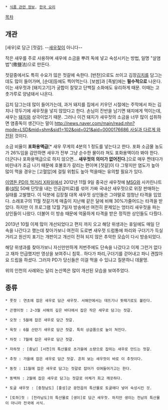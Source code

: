  * [[식품 관련 정보]], [[한국 요리]]

[[목차]]
== 개관 ==
[새우]로 담근 [젓갈].
--[[새우]][[젖]]이 아니다--

작은 새우를 주로 사용하며 새우에 소금을 뿌려 독에 넣고 숙성시키는 방법, 일명 "살염법"(撒鹽法)으로 만든다.

젓갈중에서도 특히 수요가 많은 젓갈에 속한다. [반찬]으로도 쓰이고 김장[[김치]]를 담그는데도 많이 들어가며, [순대]등에도 찍어먹는다. [보쌈]과 [족발]에는 '''필수적으로''' 나온다. 이는 새우젓과 [돼지고기]가 궁합이 잘맞고 단백질 소화에도 유리하게 때문. 이때는 고춧가루로 양념돼서 나온다.

김치 담그는데 많이 들어가는데, 과거 돼지를 집에서 키우던 시절에는 주막에서 파는 김치나 깎두기에 새우젓을 넣지 않았다고 한다. 손님이 잔반을 남기면 돼지에게 먹이는데, 새우는 [[돼지]]와 상극이었기 때문. 그러나 이건 돼지가 새우젓의 소금을 너무 많이 섭취하면 염중독이 생긴다는 말이 [[http://news.naver.com/main/read.nhn?mode=LSD&mid=shm&sid1=102&oid=021&aid=0000176686 사실과 다르게 와전된]] 것이다.

소금 비율이 '''포화용액급'''[* 새우 무게의 4분의 1 정도를 넣는다고 한다. 포화 소금물 농도가 26%임을 감안하면 새우가 전부 그냥 순수한 물이라 쳐도 포화용액이라 봐야 한다. 더군다나 포화용액급으로 하지 않으면... '''새우젓의 의미가 없어진다.''']으로 매우 짠데다가 비린내가 조금 나기 때문에 호불호가 갈리는 편이며 [젓갈]이 다 그렇지만 염도가 높아 많이 먹을 경우는 [고혈압]에 걸릴 위험도 높아 먹을때는 유의할 필요가 있다.

[[이영돈 PD의 먹거리 X파일]]에서 2012년 11월 9일 중국산 새우젓에 [[MSG]]와 사카린나트륨([[설탕]] 50배 단맛을 내는 인공감미료)를 섞어 가짜 국내산 새우젓으로 위장 판매하는 실태를 고발했다. 이 덕분에 김장철 대목 새우젓 상인들은 그야말로 엄청난 타격을 입었다. 소래포구의 11월 젓갈가게 매출이 지난해 같은 달에 비해 30%가줄어드는 타격을 받았다. 하지만 이 프로그램 12월 7일자 방송에선 여전히 문제있는 엉터리 새우젓을 파는 상인들이 나왔다. 더불어 이 방송 때문에 억울하게 타격을 받은 정직한 상인들도 다뤘다.

2013년 10월 이제 많이 개선되었다고 편지 까지 오고 해당 위생과는 휴일에도 매일 단속을 나간다고 했는데 찾아가보니 여전히 도로변 새우젓 드럼통에 파리와 구더기가 득실거리고 원산지 표기는 개판이고 개선이 전혀 되지 않은 추악한 모습이 다시 방송되었다.

해당 위생과를 찾아가보니 자신만만하게 저번주에도 단속을 나갔다고 이제 그런거 없다고 재차 언급했지만 영상을 보여주니 침묵.. 하다가 파리,구더기를 걷어내고 파니 괜찮아요 드립을 하셨다. 그러자 PD가 당신들은 이걸 먹을 수 있냐고 질문하니 데꿀멍.

위의 인천의 사례와는 달리 논산쪽은 많이 개선된 모습을 보여주었다.

== 종류 ==
 * 풋젓 : 연초에 잡은 새우로 담근 새우젓. 서해안에서는 데뜨기나 돗떼기로도 불린다.

 * 곤쟁이젓 : 2~3월 서해의 깊은 바다에서 잡은 작은 새우로 담그는 젓갈.

 * 오젓 : 5월에 잡은 새우로 담근 젓갈.

 * 육젓 : 6월 산란기 새우로 담근 젓갈. 특히 상급품으로 높이 쳐진다.

 * 차젓 : 7월에 잡은 새우로 담근 젓갈.

 * 자하젓 : [충남] [서천]의 특산물로 초가을에 소량으로 잡히는 새우로 만드는 젓갈.

 * 추젓 : 가을에 잡은 새우로 담근 젓갈. 흔히 보는 새우젓이 바로 이 추젓이다.

 * 동젓 : 11월에 잡은 새우로 담그는 젓갈로 잡어가 섞여들어가고는 한다.

 * 동백하 : 2월에 잡은 새우로 담그는 젓갈로 어체가 희고 깨끗하다.

 * 토굴 새우젓 : [충청남도] [홍성]군 광천읍의 특산물로 토굴에다 넣어 숙성시킨 것. 

 * [토하]젓 : [전라남도]의 특산물로 [생이]로 담근 새우젓. 하지만 생이는 전남의 특산물이 아니라 전국에 서식.
